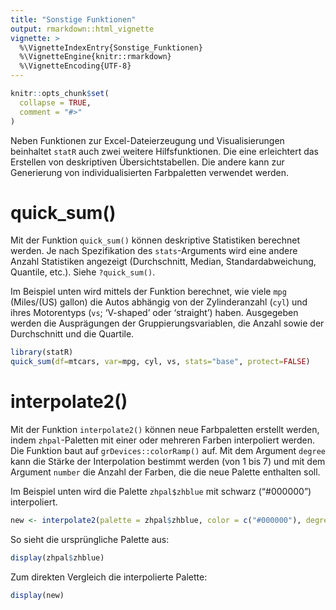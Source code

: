 ```yaml
---
title: "Sonstige Funktionen"
output: rmarkdown::html_vignette
vignette: >
  %\VignetteIndexEntry{Sonstige_Funktionen}
  %\VignetteEngine{knitr::rmarkdown}
  %\VignetteEncoding{UTF-8}
---
```


```r
knitr::opts_chunk$set(
  collapse = TRUE,
  comment = "#>"
)
```

Neben Funktionen zur Excel-Dateierzeugung und Visualisierungen beinhaltet `statR` auch zwei weitere Hilfsfunktionen. Die eine erleichtert das Erstellen von deskriptiven Übersichtstabellen. Die andere kann zur Generierung von individualisierten Farbpaletten verwendet werden.

# quick_sum()

Mit der Funktion `quick_sum()` können deskriptive Statistiken berechnet werden. Je nach Spezifikation des `stats`-Arguments wird eine andere Anzahl Statistiken angezeigt (Durchschnitt, Median, Standardabweichung, Quantile, etc.). Siehe `?quick_sum()`.

Im Beispiel unten wird mittels der Funktion berechnet, wie viele `mpg` (Miles/(US) gallon) die Autos abhängig von der Zylinderanzahl (`cyl`) und ihres Motorentyps (`vs`; 'V-shaped' oder 'straight') haben. Ausgegeben werden die Ausprägungen der Gruppierungsvariablen, die Anzahl sowie der Durchschnitt und die Quartile. 

```r
library(statR)
quick_sum(df=mtcars, var=mpg, cyl, vs, stats="base", protect=FALSE)
```

# interpolate2()

Mit der Funktion `interpolate2()` können neue Farbpaletten erstellt werden, indem `zhpal`-Paletten mit einer oder mehreren Farben interpoliert werden. Die Funktion baut auf `grDevices::colorRamp()` auf. Mit dem Argument `degree` kann die Stärke der Interpolation bestimmt werden (von 1 bis 7) und mit dem Argument `number` die Anzahl der Farben, die die neue Palette enthalten soll.

Im Beispiel unten wird die Palette `zhpal$zhblue` mit schwarz ("#000000") interpoliert.

```r
new <- interpolate2(palette = zhpal$zhblue, color = c("#000000"), degree = 3, number = 7)
```

So sieht die ursprüngliche Palette aus:

```r
display(zhpal$zhblue)
```

Zum direkten Vergleich die interpolierte Palette:

```r
display(new)
```

